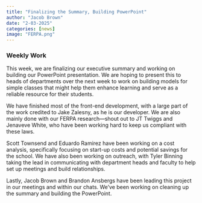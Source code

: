 ```yaml
---
title: "Finalizing the Summary, Building PowerPoint"
author: "Jacob Brown"
date: "2-03-2025"
categories: [news]
image: "FERPA.png"
---
```


### Weekly Work

This week, we are finalizing our executive summary and working on building our PowerPoint presentation. We are hoping to present this to heads of departments over the next week to work on building models for simple classes that might help them enhance learning and serve as a reliable resource for their students.

We have finished most of the front-end development, with a large part of the work credited to Jake Zalesny, as he is our developer. We are also mainly done with our FERPA research—shout out to JT Twiggs and Jenaveve White, who have been working hard to keep us compliant with these laws.

Scott Townsend and Eduardo Ramirez have been working on a cost analysis, specifically focusing on start-up costs and potential savings for the school. We have also been working on outreach, with Tyler Binning taking the lead in communicating with department heads and faculty to help set up meetings and build relationships.

Lastly, Jacob Brown and Brandon Ansbergs have been leading this project in our meetings and within our chats. We’ve been working on cleaning up the summary and building the PowerPoint.